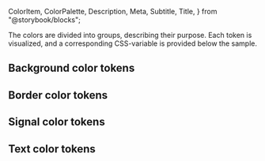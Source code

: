   ColorItem,
  ColorPalette,
  Description,
  Meta,
  Subtitle,
  Title,
} from "@storybook/blocks";

<Meta title="Basics/Colors" />

<Title>Colors</Title>
<Subtitle>
  The colors are divided into groups, describing their purpose. Each token is
  visualized, and a corresponding CSS-variable is provided below the sample.
</Subtitle>

<br />

## Background color tokens

<ColorPalette>
  <ColorItem title="Primary" colors={["var(--cx-color-background-primary)"]} />
  <ColorItem
    title="Backdrop"
    colors={["var(--cx-color-background-backdrop)"]}
  />
  <ColorItem
    title="Background accent 1"
    colors={[
      "var(--cx-color-background-accent-1)",
      "var(--cx-color-background-accent-1-soft)",
    ]}
  />
  <ColorItem
    title="Background accent 2"
    colors={[
      "var(--cx-color-background-accent-2)",
      "var(--cx-color-background-accent-2-soft)",
    ]}
  />
  <ColorItem
    title="Background accent 3"
    colors={[
      "var(--cx-color-background-accent-3)",
      "var(--cx-color-background-accent-3-soft)",
    ]}
  />
  <ColorItem
    title="Background accent 4"
    colors={[
      "var(--cx-color-background-accent-4)",
      "var(--cx-color-background-accent-4-soft)",
    ]}
  />
  <ColorItem
    title="Background accent 5"
    colors={[
      "var(--cx-color-background-accent-5)",
      "var(--cx-color-background-accent-5-soft)",
    ]}
  />
  <ColorItem
    title="Background accent 6"
    colors={[
      "var(--cx-color-background-accent-6)",
      "var(--cx-color-background-accent-6-soft)",
    ]}
  />
</ColorPalette>

## Border color tokens

<ColorPalette>
  <ColorItem title="Primary" colors={["var(--cx-color-border-primary)"]} />
  <ColorItem title="Accent 1" colors={["var(--cx-color-border-accent-1)"]} />
  <ColorItem title="Soft" colors={["var(--cx-color-border-soft)"]} />
  <ColorItem title="Strong" colors={["var(--cx-color-border-strong)"]} />
</ColorPalette>

## Signal color tokens

<ColorPalette>
  <ColorItem title="Danger" colors={["var(--cx-color-signal-danger)"]} />
  <ColorItem title="Info" colors={["var(--cx-color-signal-info)"]} />
  <ColorItem title="Success" colors={["var(--cx-color-signal-success)"]} />
  <ColorItem title="Warning" colors={["var(--cx-color-signal-warning)"]} />
</ColorPalette>

## Text color tokens

<ColorPalette>
  <ColorItem title="Primary" colors={["var(--cx-color-text-primary)"]} />
  <ColorItem title="Accent 1" colors={["var(--cx-color-text-accent-1)"]} />
  <ColorItem title="Accent 2" colors={["var(--cx-color-text-accent-2)"]} />
  <ColorItem title="Accent 3" colors={["var(--cx-color-text-accent-3)"]} />
  <ColorItem title="Inverted" colors={["var(--cx-color-text-inverted)"]} />
  <ColorItem
    title="Less important"
    colors={["var(--cx-color-text-less-important)"]}
  />
  <ColorItem title="Disabled" colors={["var(--cx-color-text-disabled)"]} />
  <ColorItem
    title="Static dark"
    colors={["var(--cx-color-text-static-dark)"]}
  />
  <ColorItem
    title="Static light"
    colors={["var(--cx-color-text-static-light)"]}
  />
</ColorPalette>
